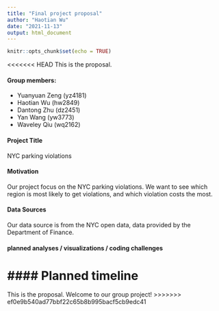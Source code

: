 ```yaml
---
title: "Final project proposal"
author: "Haotian Wu"
date: "2021-11-13"
output: html_document
---
```


```r
knitr::opts_chunk$set(echo = TRUE)
```


<<<<<<< HEAD
This is the proposal. 

#### Group members: 
* Yuanyuan Zeng (yz4181)
* Haotian Wu (hw2849)
* Dantong Zhu (dz2451)
* Yan Wang (yw3773)
* Waveley Qiu (wq2162)

#### Project Title
NYC parking violations

#### Motivation
Our project focus on the NYC parking violations. We want to see which region is most likely to get violations, and which violation costs the most.

#### Data Sources
Our data source is from the NYC open data, data provided by the Department of Finance. 

#### planned analyses / visualizations / coding challenges

#### Planned timeline
=======
This is the proposal. Welcome to our group project!
>>>>>>> ef0e9b540ad77bbf22c65b8b995bacf5cb9edc41
